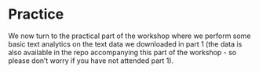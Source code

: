 # Practice

We now turn to the practical part of the workshop where we perform some basic text analytics on the text data we downloaded in part 1 (the data is also available in the repo accompanying this part of the workshop - so please don't worry if you have not attended part 1).